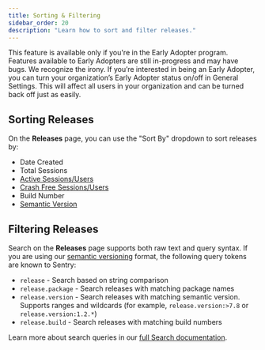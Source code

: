 ```yaml
---
title: Sorting & Filtering
sidebar_order: 20
description: "Learn how to sort and filter releases."
---
```


<Note>

This feature is available only if you're in the Early Adopter program. Features available to Early Adopters are still in-progress and may have bugs. We recognize the irony. If you’re interested in being an Early Adopter, you can turn your organization’s Early Adopter status on/off in General Settings. This will affect all users in your organization and can be turned back off just as easily.

</Note>

## Sorting Releases

On the **Releases** page, you can use the "Sort By" dropdown to sort releases by:
- Date Created
- Total Sessions
- [Active Sessions/Users](/product/releases/health/#active-sessionsusers)
- [Crash Free Sessions/Users](/product/releases/health/#crash-free-sessionsusers)
- Build Number
- [Semantic Version](/platform-redirect/?next=/configuration/releases/#bind-the-version)

## Filtering Releases

Search on the **Releases** page supports both raw text and query syntax. If you are using our [semantic versioning](/platform-redirect/?next=/configuration/releases/#bind-the-version) format, the following query tokens are known to Sentry:

- `release` - Search based on string comparison
- `release.package` - Search releases with matching package names
- `release.version` - Search releases with matching semantic version. Supports ranges and wildcards (for example, `release.version:>7.8` or `release.version:1.2.*`)
- `release.build` - Search releases with matching build numbers

Learn more about search queries in our [full Search documentation](/product/sentry-basics/search/).
